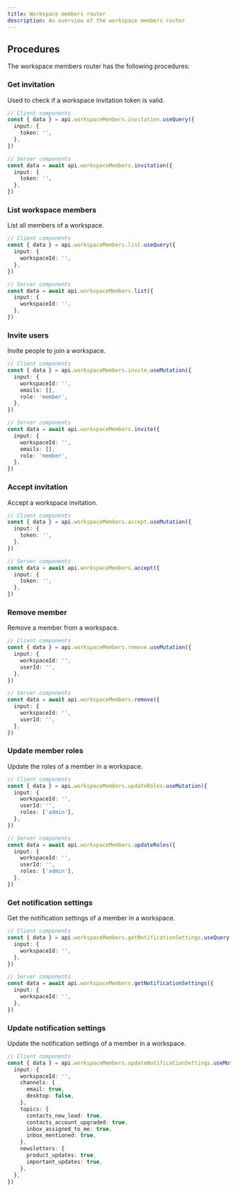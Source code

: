```yaml
---
title: Workspace members router
description: An overview of the workspace members router
---
```


## Procedures

The workspace members router has the following procedures:

### Get invitation

Used to check if a workspace invitation token is valid.

```typescript
// Client components
const { data } = api.workspaceMembers.invitation.useQuery({
  input: {
    token: '',
  },
})

// Server components
const data = await api.workspaceMembers.invitation({
  input: {
    token: '',
  },
})
```

### List workspace members

List all members of a workspace.

```typescript
// Client components
const { data } = api.workspaceMembers.list.useQuery({
  input: {
    workspaceId: '',
  },
})

// Server components
const data = await api.workspaceMembers.list({
  input: {
    workspaceId: '',
  },
})
```

### Invite users

Invite people to join a workspace.

```typescript
// Client components
const { data } = api.workspaceMembers.invite.useMutation({
  input: {
    workspaceId: '',
    emails: [],
    role: 'member',
  },
})

// Server components
const data = await api.workspaceMembers.invite({
  input: {
    workspaceId: '',
    emails: [],
    role: 'member',
  },
})
```

### Accept invitation

Accept a workspace invitation.

```typescript
// Client components
const { data } = api.workspaceMembers.accept.useMutation({
  input: {
    token: '',
  },
})

// Server components
const data = await api.workspaceMembers.accept({
  input: {
    token: '',
  },
})
```

### Remove member

Remove a member from a workspace.

```typescript
// Client components
const { data } = api.workspaceMembers.remove.useMutation({
  input: {
    workspaceId: '',
    userId: '',
  },
})

// Server components
const data = await api.workspaceMembers.remove({
  input: {
    workspaceId: '',
    userId: '',
  },
})
```

### Update member roles

Update the roles of a member in a workspace.

```typescript
// Client components
const { data } = api.workspaceMembers.updateRoles.useMutation({
  input: {
    workspaceId: '',
    userId: '',
    roles: ['admin'],
  },
})

// Server components
const data = await api.workspaceMembers.updateRoles({
  input: {
    workspaceId: '',
    userId: '',
    roles: ['admin'],
  },
})
```

### Get notification settings

Get the notification settings of a member in a workspace.

```typescript
// Client components
const { data } = api.workspaceMembers.getNotificationSettings.useQuery({
  input: {
    workspaceId: '',
  },
})

// Server components
const data = await api.workspaceMembers.getNotificationSettings({
  input: {
    workspaceId: '',
  },
})
```

### Update notification settings

Update the notification settings of a member in a workspace.

```typescript
// Client components
const { data } = api.workspaceMembers.updateNotificationSettings.useMutation({
  input: {
    workspaceId: '',
    channels: {
      email: true,
      desktop: false,
    },
    topics: {
      contacts_new_lead: true,
      contacts_account_upgraded: true,
      inbox_assigned_to_me: true,
      inbox_mentioned: true,
    },
    newsletters: {
      product_updates: true,
      important_updates: true,
    },
  },
})
```

